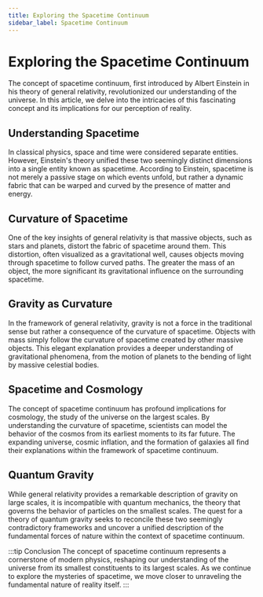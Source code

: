 ```yaml
---
title: Exploring the Spacetime Continuum
sidebar_label: Spacetime Continuum
---
```


# Exploring the Spacetime Continuum

The concept of spacetime continuum, first introduced by Albert Einstein in his theory of general relativity, revolutionized our understanding of the universe. In this article, we delve into the intricacies of this fascinating concept and its implications for our perception of reality.

## Understanding Spacetime

In classical physics, space and time were considered separate entities. However, Einstein's theory unified these two seemingly distinct dimensions into a single entity known as spacetime. According to Einstein, spacetime is not merely a passive stage on which events unfold, but rather a dynamic fabric that can be warped and curved by the presence of matter and energy.

## Curvature of Spacetime

One of the key insights of general relativity is that massive objects, such as stars and planets, distort the fabric of spacetime around them. This distortion, often visualized as a gravitational well, causes objects moving through spacetime to follow curved paths. The greater the mass of an object, the more significant its gravitational influence on the surrounding spacetime.

## Gravity as Curvature

In the framework of general relativity, gravity is not a force in the traditional sense but rather a consequence of the curvature of spacetime. Objects with mass simply follow the curvature of spacetime created by other massive objects. This elegant explanation provides a deeper understanding of gravitational phenomena, from the motion of planets to the bending of light by massive celestial bodies.

## Spacetime and Cosmology

The concept of spacetime continuum has profound implications for cosmology, the study of the universe on the largest scales. By understanding the curvature of spacetime, scientists can model the behavior of the cosmos from its earliest moments to its far future. The expanding universe, cosmic inflation, and the formation of galaxies all find their explanations within the framework of spacetime continuum.

## Quantum Gravity

While general relativity provides a remarkable description of gravity on large scales, it is incompatible with quantum mechanics, the theory that governs the behavior of particles on the smallest scales. The quest for a theory of quantum gravity seeks to reconcile these two seemingly contradictory frameworks and uncover a unified description of the fundamental forces of nature within the context of spacetime continuum.

:::tip Conclusion
The concept of spacetime continuum represents a cornerstone of modern physics, reshaping our understanding of the universe from its smallest constituents to its largest scales. As we continue to explore the mysteries of spacetime, we move closer to unraveling the fundamental nature of reality itself.
:::

